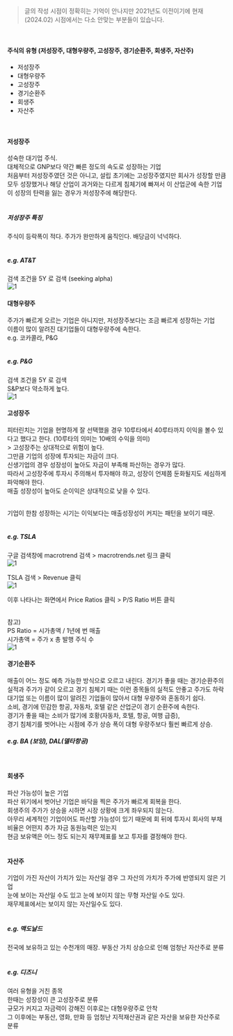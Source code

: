 > 글의 작성 시점이 정확히는 기억이 안나지만 2021년도 이전이기에 현재(2024.02) 시점에서는 다소 안맞는 부분들이 있습니다.<br/>
<br/>


#### 주식의 유형 (저성장주, 대형우량주, 고성장주, 경기순환주, 회생주, 자산주)
- 저성장주
- 대형우량주
- 고성장주
- 경기순환주
- 회생주
- 자산주
<br/>

#### 저성장주
성숙한 대기업 주식.<br/>
대체적으로 GNP보다 약간 빠른 정도의 속도로 성장하는 기업<br/>
처음부터 저성장주였던 것은 아니고, 설립 초기에는 고성장주였지만 회사가 성장할 만큼 모두 성장했거나 해당 산업이 과거와는 다르게 침체기에 빠져서 이 산업군에 속한 기업이 성장의 탄력을 잃는 경우가 저성장주에 해당한다.<br/>
<br/>

##### 저성장주 특징
주식이 등락폭이 적다. 주가가 완만하게 움직인다. 배당금이 넉넉하다.<br/>
<br/>

##### e.g. AT&T 
검색 조건을 5Y 로 검색 (seeking alpha)<br/>
![1](./img/6-types-stock/ATNT_1.png)
<br/>

#### 대형우량주
주가가 빠르게 오르는 기업은 아니지만, 저성장주보다는 조금 빠르게 성장하는 기업<br/>
이름이 많이 알려진 대기업들이 대형우량주에 속한다.<br/>
e.g. 코카콜라, P&G<br/>
<br/>

##### e.g. P&G
검색 조건을 5Y 로 검색<br/>
S&P보다 약소하게 높다.<br/>
![1](./img/6-types-stock/PG_1.png)
<br/>

#### 고성장주
피터린치는 기업을 현명하게 잘 선택했을 경우 10루타에서 40루타까지 이익을 볼수 있다고 했다고 한다. (10루타의 의미는 10배의 수익을 의미)<br/>>
고성장주는 상대적으로 위험이 높다.<br/>
그만큼 기업의 성장에 투자되는 자금이 크다.<br/>
신생기업의 경우 성장성이 높아도 자금이 부족해 파산하는 경우가 많다.<br/>
따라서 고성장주에 투자시 주의해서 투자해야 하고, 성장이 언제쯤 둔화될지도 세심하게 파악해야 한다.<br/>
매출 성장성이 높아도 순이익은 상대적으로 낮을 수 있다.<br/>
<br/>

기업이 한참 성장하는 시기는 이익보다는 매출성장성이 커지는 패턴을 보이기 때문.<br/>
<br/>

##### e.g. TSLA
구글 검색창에 macrotrend 검색 > macrotrends.net 링크 클릭<br/>
![1](./img/6-types-stock/TSLA_1.png)
<br/>

TSLA 검색 > Revenue 클릭<br/>
![1](./img/6-types-stock/TSLA_2.png)
<br/>

이후 나타나는 화면에서 Price Ratios 클릭 > P/S Ratio 버튼 클릭<br/>
<br/>

참고)<br/>
PS Ratio = 시가총액 / 1년에 번 매출<br/>
시가총액 = 주가 x 총 발행 주식 수<br/>
![1](./img/6-types-stock/TSLA_3.png)
<br/>


#### 경기순환주
매출이 어느 정도 예측 가능한 방식으로 오르고 내린다. 경기가 좋을 때는 경기순환주의 실적과 주가가 같이 오르고 경기 침체기 때는 이런 종목들의 실적도 안좋고 주가도 하락<br/>
대기업 또는 이름이 많이 알려진 기업들이 많아서 대형 우량주와 혼동하기 쉽다.<br/>
소비, 경기에 민감한 항공, 자동차, 호텔 같은 산업군이 경기 순환주에 속한다.<br/>
경기가 좋을 때는 소비가 많기에 호황(자동차, 호텔, 항공, 여행 급증),<br/>
경기 침체기를 벗어나는 시점에 주가 상승 폭이 대형 우량주보다 훨씬 빠르게 상승.<br/>
##### e.g. BA (보잉), DAL(델타항공)
<br/>

#### 회생주
파산 가능성이 높은 기업<br/>
파산 위기에서 벗어난 기업은 바닥을 찍은 주가가 빠르게 회복을 한다.<br/>
회생주의 주가가 상승을 시하면 시장 상황에 크게 좌우되지 않는다.<br/>
아무리 세계적인 기업이어도 파산할 가능성이 있기 때문에 회 뒤에 투자시 회사의 부채비율은 어떤지 추가 자금 동원능력은 있는지<br/>
현금 보유액은 어느 정도 되는지 재무제표를 보고 투자를 결정해야 한다.<br/>
<br/>

#### 자산주
기업이 가진 자산이 가치가 있는 자산일 경우 그 자산의 가치가 주가에 반영되지 않은 기업<br/>
눈에 보이는 자산일 수도 있고 눈에 보이지 않는 무형 자산일 수도 있다.<br/>
재무제표에서는 보이지 않는 자산일수도 있다.<br/>
<br/>

##### e.g. 맥도날드
전국에 보유하고 있는 수천개의 매장. 부동산 가치 상승으로 인해 엄청난 자산주로 분류<br/>
<br/>

##### e.g. 디즈니
여러 유형을 거친 종목<br/>
한때는 성장성이 큰 고성장주로 분류<br/>
규모가 커지고 자금력이 강해진 이후로는 대형우량주로 안착<br/>
그 이후에는 부동산, 영화, 만화 등 엄청난 지적재산권과 같은 자산을 보유한 자산주로 분류<br/>
<br/>
